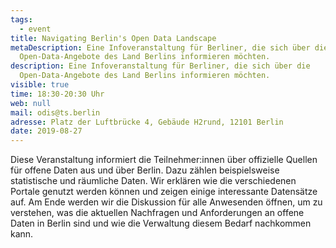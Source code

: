 ```yaml
---
tags:
  - event
title: Navigating Berlin's Open Data Landscape
metaDescription: Eine Infoveranstaltung für Berliner, die sich über die
  Open-Data-Angebote des Land Berlins informieren möchten.
description: Eine Infoveranstaltung für Berliner, die sich über die
  Open-Data-Angebote des Land Berlins informieren möchten.
visible: true
time: 18:30-20:30 Uhr
web: null
mail: odis@ts.berlin
adresse: Platz der Luftbrücke 4, Gebäude H2rund, 12101 Berlin
date: 2019-08-27
---
```


Diese Veranstaltung informiert die Teilnehmer:innen über offizielle Quellen für offene Daten aus und über Berlin. Dazu zählen beispielsweise statistische und räumliche Daten. Wir erklären wie die verschiedenen Portale genutzt werden können und zeigen einige interessante Datensätze auf. Am Ende werden wir die Diskussion für alle Anwesenden öffnen, um zu verstehen, was die aktuellen Nachfragen und Anforderungen an offene Daten in Berlin sind und wie die Verwaltung diesem Bedarf nachkommen kann.

